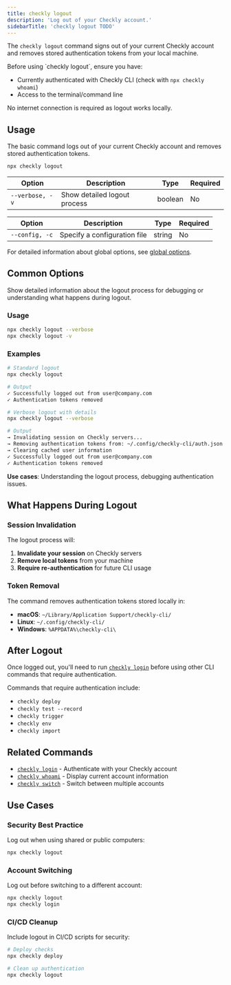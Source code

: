 ```yaml
---
title: checkly logout
description: 'Log out of your Checkly account.'
sidebarTitle: 'checkly logout TODO'
---
```


The `checkly logout` command signs out of your current Checkly account and removes stored authentication tokens from your local machine.

<Accordion title="Prerequisites">
Before using `checkly logout`, ensure you have:

- Currently authenticated with Checkly CLI (check with `npx checkly whoami`)
- Access to the terminal/command line

No internet connection is required as logout works locally.
</Accordion>

## Usage

The basic command logs out of your current Checkly account and removes stored authentication tokens.

```bash Terminal
npx checkly logout
```

<Tabs>
<Tab title="Common Options">

| Option | Description | Type | Required |
|--------|-------------|------|---------|
| `--verbose, -v` | Show detailed logout process | boolean | No |

</Tab>
<Tab title="All Global Options">

| Option | Description | Type | Required |
|--------|-------------|------|---------|
| `--config, -c` | Specify a configuration file | string | No |

For detailed information about global options, see [global options](/cli/global-options).

</Tab>
</Tabs>

## Common Options

<ResponseField name="--verbose, -v" type="boolean">
Show detailed information about the logout process for debugging or understanding what happens during logout.

### Usage
```bash Terminal
npx checkly logout --verbose
npx checkly logout -v
```

### Examples

<Tabs>
<Tab title="Standard Logout">

```bash Terminal
# Standard logout
npx checkly logout

# Output
✓ Successfully logged out from user@company.com
✓ Authentication tokens removed
```

</Tab>
<Tab title="Verbose Logout">

```bash Terminal
# Verbose logout with details
npx checkly logout --verbose

# Output
→ Invalidating session on Checkly servers...
→ Removing authentication tokens from: ~/.config/checkly-cli/auth.json
→ Clearing cached user information
✓ Successfully logged out from user@company.com
✓ Authentication tokens removed
```

</Tab>
</Tabs>

**Use cases**: Understanding the logout process, debugging authentication issues.
</ResponseField>

## What Happens During Logout

### Session Invalidation
The logout process will:
1. **Invalidate your session** on Checkly servers
2. **Remove local tokens** from your machine
3. **Require re-authentication** for future CLI usage

### Token Removal
The command removes authentication tokens stored locally in:

- **macOS**: `~/Library/Application Support/checkly-cli/`
- **Linux**: `~/.config/checkly-cli/`
- **Windows**: `%APPDATA%\checkly-cli\`

## After Logout

Once logged out, you'll need to run [`checkly login`](/cli/checkly-login) before using other CLI commands that require authentication.

Commands that require authentication include:
- `checkly deploy`
- `checkly test --record`
- `checkly trigger`
- `checkly env`
- `checkly import`

## Related Commands

- [`checkly login`](/cli/checkly-login) - Authenticate with your Checkly account
- [`checkly whoami`](/cli/checkly-whoami) - Display current account information
- [`checkly switch`](/cli/checkly-switch) - Switch between multiple accounts

## Use Cases

### Security Best Practice
Log out when using shared or public computers:

```bash Terminal
npx checkly logout
```

### Account Switching
Log out before switching to a different account:

```bash Terminal
npx checkly logout
npx checkly login
```

### CI/CD Cleanup
Include logout in CI/CD scripts for security:

```bash Terminal
# Deploy checks
npx checkly deploy

# Clean up authentication
npx checkly logout
```
